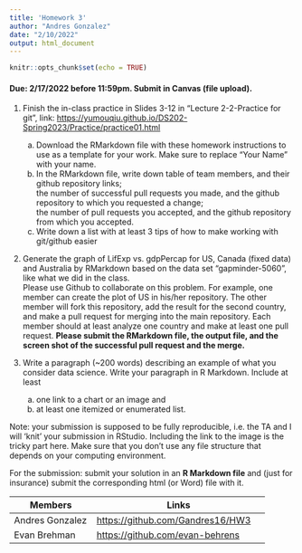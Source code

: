 ---
title: 'Homework 3'
author: "Andres Gonzalez"
date: "2/10/2022"
output: html_document
---

```{r setup, include=FALSE}
knitr::opts_chunk$set(echo = TRUE)
```

#### Due: 2/17/2022 before 11:59pm. Submit in Canvas (file upload).

1.  Finish the in-class practice in Slides 3-12 in "Lecture 2-2-Practice for git", link: <https://yumouqiu.github.io/DS202-Spring2023/Practice/practice01.html>

    a.  Download the RMarkdown file with these homework instructions to use as a template for your work. Make sure to replace "Your Name" with your name.\
    b.  In the RMarkdown file, write down table of team members, and their github repository links;\
        the number of successful pull requests you made, and the github repository to which you requested a change;\
        the number of pull requests you accepted, and the github repository from which you accepted.\
    c.  Write down a list with at least 3 tips of how to make working with git/github easier

2.  Generate the graph of LifExp vs. gdpPercap for US, Canada (fixed data) and Australia by RMarkdown based on the data set "gapminder-5060", like what we did in the class.\
    Please use Github to collaborate on this problem. For example, one member can create the plot of US in his/her repository. The other member will fork this repository, add the result for the second country, and make a pull request for merging into the main repository. Each member should at least analyze one country and make at least one pull request. **Please submit the RMarkdown file, the output file, and the screen shot of the successful pull request and the merge.**

3.  Write a paragraph (\~200 words) describing an example of what you consider data science. Write your paragraph in R Markdown. Include at least

    a.  one link to a chart or an image and
    b.  at least one itemized or enumerated list.

Note: your submission is supposed to be fully reproducible, i.e. the TA and I will 'knit' your submission in RStudio. Including the link to the image is the tricky part here. Make sure that you don't use any file structure that depends on your computing environment.

For the submission: submit your solution in an **R Markdown file** and (just for insurance) submit the corresponding html (or Word) file with it.

| Members         | Links                              |
|-----------------|------------------------------------|
| Andres Gonzalez | <https://github.com/Gandres16/HW3> |
| Evan Brehman    | <https://github.com/evan-behrens>                                  |